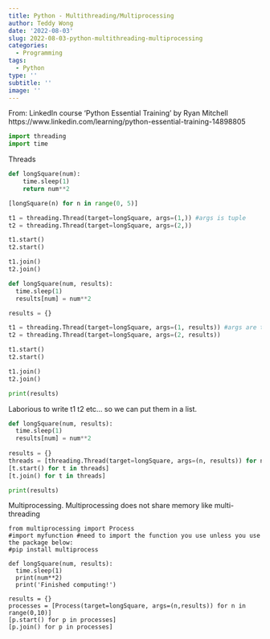 ```yaml
---
title: Python - Multithreading/Multiprocessing
author: Teddy Wong
date: '2022-08-03'
slug: 2022-08-03-python-multithreading-multiprocessing
categories:
  - Programming
tags:
  - Python
type: ''
subtitle: ''
image: ''
---
```


From: LinkedIn course 'Python Essential Training' by Ryan Mitchell 
https://www.linkedin.com/learning/python-essential-training-14898805

```python
import threading
import time
```

Threads

```python
def longSquare(num):
    time.sleep(1)
    return num**2

[longSquare(n) for n in range(0, 5)]
```

```python
t1 = threading.Thread(target=longSquare, args=(1,)) #args is tuple
t2 = threading.Thread(target=longSquare, args=(2,))

t1.start()
t2.start()

t1.join()
t2.join()
```

```python

def longSquare(num, results):
  time.sleep(1)
  results[num] = num**2

results = {}

t1 = threading.Thread(target=longSquare, args=(1, results)) #args are tuples
t2 = threading.Thread(target=longSquare, args=(2, results))

t1.start()
t2.start()

t1.join()
t2.join()

print(results)
```

Laborious to write t1 t2 etc... so we can put them in a list.

```python
def longSquare(num, results):
  time.sleep(1)
  results[num] = num**2
  
results = {}
threads = [threading.Thread(target=longSquare, args=(n, results)) for n in range(0,100)] # a hundred threads
[t.start() for t in threads]
[t.join() for t in threads]

print(results)
```

Multiprocessing. Multiprocessing does not share memory like multi-threading

```
from multiprocessing import Process
#import myfunction #need to import the function you use unless you use the package below:
#pip install multiprocess

def longSquare(num, results):
  time.sleep(1)
  print(num**2)
  print('Finished computing!')

results = {}
processes = [Process(target=longSquare, args=(n,results)) for n in range(0,10)]
[p.start() for p in processes]
[p.join() for p in processes]
```



